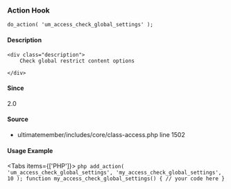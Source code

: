 
<UMBreadCrumb type="action"/>

### Action Hook    
    
```
do_action( 'um_access_check_global_settings' );
```

#### Description
    <div class="description">
        Check global restrict content options
 
    </div>



#### Since
<div class="description">
2.0
</div>

#### Source
  - <Link href="https://github.com/ultimatemember/ultimatemember/tree/2.5.0/includes/core/class-access.php#L1502">ultimatemember/includes/core/class-access.php</Link> <Link href="https://github.com/ultimatemember/ultimatemember/tree/2.5.0/includes/core/class-access.php#L1502">line 1502</Link>



#### Usage Example

<Tabs items={['PHP']}>
    <Tab>
    ```php
    add_action( 'um_access_check_global_settings', 'my_access_check_global_settings', 10 );
 function my_access_check_global_settings() {
     // your code here
 }
    ```
    </Tab>
</Tabs>